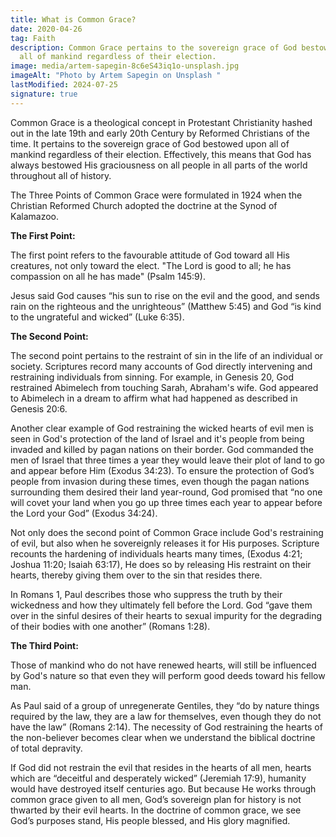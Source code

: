 ```yaml
---
title: What is Common Grace?
date: 2020-04-26
tag: Faith
description: Common Grace pertains to the sovereign grace of God bestowed upon
  all of mankind regardless of their election.
image: media/artem-sapegin-8c6eS43iq1o-unsplash.jpg
imageAlt: "Photo by Artem Sapegin on Unsplash "
lastModified: 2024-07-25
signature: true
---
```


Common Grace is a theological concept in Protestant Christianity hashed out in the late 19th and early 20th Century by Reformed Christians of the time. It pertains to the sovereign grace of God bestowed upon all of mankind regardless of their election. Effectively, this means that God has always bestowed His graciousness on all people in all parts of the world throughout all of history.

The Three Points of Common Grace were formulated in 1924 when the Christian Reformed Church adopted the doctrine at the Synod of Kalamazoo.

**The First Point:**

The first point refers to the favourable attitude of God toward all His creatures, not only toward the elect. "The Lord is good to all; he has compassion on all he has made" (Psalm 145:9).

Jesus said God causes “his sun to rise on the evil and the good, and sends rain on the righteous and the unrighteous” (Matthew 5:45) and God “is kind to the ungrateful and wicked” (Luke 6:35).

**The Second Point:**

The second point pertains to the restraint of sin in the life of an individual or society. Scriptures record many accounts of God directly intervening and restraining individuals from sinning. For example, in Genesis 20, God restrained Abimelech from touching Sarah, Abraham's wife. God appeared to Abimelech in a dream to affirm what had happened as described in Genesis 20:6.

Another clear example of God restraining the wicked hearts of evil men is seen in God's protection of the land of Israel and it's people from being invaded and killed by pagan nations on their border. God commanded the men of Israel that three times a year they would leave their plot of land to go and appear before Him (Exodus 34:23). To ensure the protection of God’s people from invasion during these times, even though the pagan nations surrounding them desired their land year-round, God promised that “no one will covet your land when you go up three times each year to appear before the Lord your God” (Exodus 34:24).

Not only does the second point of Common Grace include God's restraining of evil, but also when he sovereignly releases it for His purposes. Scripture recounts the hardening of individuals hearts many times, (Exodus 4:21; Joshua 11:20; Isaiah 63:17), He does so by releasing His restraint on their hearts, thereby giving them over to the sin that resides there.

In Romans 1, Paul describes those who suppress the truth by their wickedness and how they ultimately fell before the Lord. God “gave them over in the sinful desires of their hearts to sexual impurity for the degrading of their bodies with one another” (Romans 1:28).

**The Third Point:**

Those of mankind who do not have renewed hearts, will still be influenced by God's nature so that even they will perform good deeds toward his fellow man.

As Paul said of a group of unregenerate Gentiles, they “do by nature things required by the law, they are a law for themselves, even though they do not have the law” (Romans 2:14). The necessity of God restraining the hearts of the non-believer becomes clear when we understand the biblical doctrine of total depravity.

If God did not restrain the evil that resides in the hearts of all men, hearts which are “deceitful and desperately wicked” (Jeremiah 17:9), humanity would have destroyed itself centuries ago. But because He works through common grace given to all men, God’s sovereign plan for history is not thwarted by their evil hearts. In the doctrine of common grace, we see God’s purposes stand, His people blessed, and His glory magnified.

